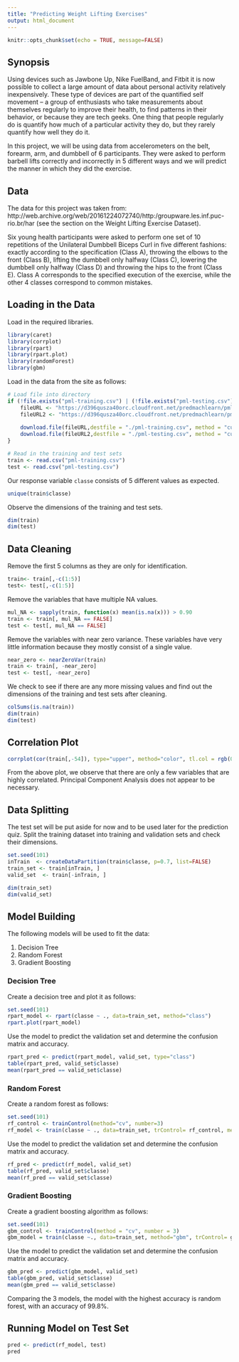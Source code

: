 ```yaml
---
title: "Predicting Weight Lifting Exercises"
output: html_document
---
```


```r
knitr::opts_chunk$set(echo = TRUE, message=FALSE)
```

## Synopsis

Using devices such as Jawbone Up, Nike FuelBand, and Fitbit it is now possible to collect a large amount of data about personal activity relatively inexpensively. These type of devices are part of the quantified self movement – a group of enthusiasts who take measurements about themselves regularly to improve their health, to find patterns in their behavior, or because they are tech geeks. One thing that people regularly do is quantify how much of a particular activity they do, but they rarely quantify how well they do it. 

In this project, we will be using data from accelerometers on the belt, forearm, arm, and dumbbell of 6 participants. They were asked to perform barbell lifts correctly and incorrectly in 5 different ways and we will predict the manner in which they did the exercise.

## Data

The data for this project was taken from: http://web.archive.org/web/20161224072740/http:/groupware.les.inf.puc-rio.br/har (see the section on the Weight Lifting Exercise Dataset).

Six young health participants were asked to perform one set of 10 repetitions of the Unilateral Dumbbell Biceps Curl in five different fashions: exactly according to the specification (Class A), throwing the elbows to the front (Class B), lifting the dumbbell only halfway (Class C), lowering the dumbbell only halfway (Class D) and throwing the hips to the front (Class E). Class A corresponds to the specified execution of the exercise, while the other 4 classes correspond to common mistakes.

## Loading in the Data

Load in the required libraries.
```r
library(caret)
library(corrplot)
library(rpart)
library(rpart.plot)
library(randomForest)
library(gbm)
```

Load in the data from the site as follows:
```r
# Load file into directory
if (!file.exists("pml-training.csv") | (!file.exists("pml-testing.csv"))) {
    fileURL <- "https://d396qusza40orc.cloudfront.net/predmachlearn/pml-training.csv"
    fileURL2 <- "https://d396qusza40orc.cloudfront.net/predmachlearn/pml-testing.csv"
      
    download.file(fileURL,destfile = "./pml-training.csv", method = "curl")
    download.file(fileURL2,destfile = "./pml-testing.csv", method = "curl")
}

# Read in the training and test sets
train <- read.csv("pml-training.csv")
test <- read.csv("pml-testing.csv")
```

Our response variable `classe` consists of 5 different values as expected.
```r
unique(train$classe)
```

Observe the dimensions of the training and test sets.
```r
dim(train)
dim(test)
```

## Data Cleaning

Remove the first 5 columns as they are only for identification.
```r
train<- train[,-c(1:5)]
test<- test[,-c(1:5)]
```

Remove the variables that have multiple NA values.
```r
mul_NA <- sapply(train, function(x) mean(is.na(x))) > 0.90
train <- train[, mul_NA == FALSE]
test <- test[, mul_NA == FALSE]
```

Remove the variables with near zero variance. These variables have very little information because they mostly consist of a single value.
```r
near_zero <- nearZeroVar(train)
train <- train[, -near_zero]
test <- test[, -near_zero]
```

We check to see if there are any more missing values and find out the dimensions of the training and test sets after cleaning.
```r
colSums(is.na(train))
dim(train)
dim(test)
```

## Correlation Plot

```r
corrplot(cor(train[,-54]), type="upper", method="color", tl.col = rgb(0, 0, 0))
```

From the above plot, we observe that there are only a few variables that are highly correlated. Principal Component Analysis does not appear to be necessary.


## Data Splitting

The test set will be put aside for now and to be used later for the prediction quiz. Split the training dataset into training and validation sets and check their dimensions.
```r
set.seed(101)
inTrain  <- createDataPartition(train$classe, p=0.7, list=FALSE)
train_set <- train[inTrain, ]
valid_set  <- train[-inTrain, ]

dim(train_set)
dim(valid_set)
```

## Model Building

The following models will be used to fit the data:

1. Decision Tree
2. Random Forest
3. Gradient Boosting

### Decision Tree

Create a decision tree and plot it as follows:
```r
set.seed(101)
rpart_model <- rpart(classe ~ ., data=train_set, method="class")
rpart.plot(rpart_model)
```

Use the model to predict the validation set and determine the confusion matrix and accuracy.
```r
rpart_pred <- predict(rpart_model, valid_set, type="class")
table(rpart_pred, valid_set$classe)
mean(rpart_pred == valid_set$classe)
```

### Random Forest

Create a random forest as follows:
```r
set.seed(101)
rf_control <- trainControl(method="cv", number=3)
rf_model <- train(classe ~ ., data=train_set, trControl= rf_control, method="rf")
```

Use the model to predict the validation set and determine the confusion matrix and accuracy.
```r
rf_pred <- predict(rf_model, valid_set)
table(rf_pred, valid_set$classe)
mean(rf_pred == valid_set$classe)
```

### Gradient Boosting

Create a gradient boosting algorithm as follows:
```r
set.seed(101)
gbm_control <- trainControl(method = "cv", number = 3)
gbm_model = train(classe ~., data=train_set, method="gbm", trControl= gbm_control, verbose = FALSE)
```

Use the model to predict the validation set and determine the confusion matrix and accuracy.
```r
gbm_pred <- predict(gbm_model, valid_set)
table(gbm_pred, valid_set$classe)
mean(gbm_pred == valid_set$classe)
```

Comparing the 3 models, the model with the highest accuracy is random forest, with an accuracy of 99.8%.

## Running Model on Test Set

```r
pred <- predict(rf_model, test)
pred
```


